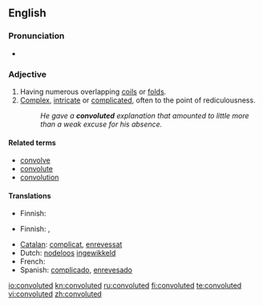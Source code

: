 ==English==

===Pronunciation===
*{{audio|en-us-convoluted.ogg|Audio (US)}}

===Adjective===
{{en-adj}}

#Having numerous overlapping [[coils]] or [[folds]].
#[[Complex]], [[intricate]] or [[complicated]], often to the point of rediculousness.
#:''He gave a '''convoluted''' explanation that amounted to little more than a weak excuse for his absence.''

====Related terms====
* [[convolve]]
* [[convolute]]
* [[convolution]]

====Translations====
{{trans-top|having numerous overlapping coils}}
* Finnish: {{t-|fi|kierteinen}}
{{trans-mid}}
{{trans-bottom}}
{{trans-top|complex}}
* Finnish: {{t-|fi|monimutkainen}}, {{t+|fi|mutkikas}}
{{trans-mid}}
{{trans-bottom}}
* [[Catalan]]: [[complicat]], [[enrevessat]]
* Dutch: [[nodeloos]] [[ingewikkeld]]
* French: {{t+|fr|alambiqué}}
* Spanish: [[complicado]], [[enrevesado]]

[[io:convoluted]]
[[kn:convoluted]]
[[ru:convoluted]]
[[fi:convoluted]]
[[te:convoluted]]
[[vi:convoluted]]
[[zh:convoluted]]
